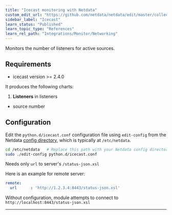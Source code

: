 ```yaml
---
title: "Icecast monitoring with Netdata"
custom_edit_url: "https://github.com/netdata/netdata/edit/master/collectors/python.d.plugin/icecast/README.md"
sidebar_label: "Icecast"
learn_status: "Published"
learn_topic_type: "References"
learn_rel_path: "Integrations/Monitor/Networking"
---
```



Monitors the number of listeners for active sources.

## Requirements

-   icecast version >= 2.4.0

It produces the following charts:

1.  **Listeners** in listeners

-   source number

## Configuration

Edit the `python.d/icecast.conf` configuration file using `edit-config` from the Netdata [config
directory](/docs/nightly/configuration), which is typically at `/etc/netdata`.

```bash
cd /etc/netdata   # Replace this path with your Netdata config directory, if different
sudo ./edit-config python.d/icecast.conf
```

Needs only `url` to server's `/status-json.xsl`

Here is an example for remote server:

```yaml
remote:
  url      : 'http://1.2.3.4:8443/status-json.xsl'
```

Without configuration, module attempts to connect to `http://localhost:8443/status-json.xsl`

---


